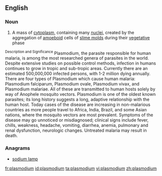 {{also|Plasmodium}}
==English==

===Noun===
{{en-noun|plasmodia}}

# {{biology}} A mass of [[cytoplasm]], containing many [[nucleus|nuclei]], created by the aggregation of [[amoeboid]] cells of [[slime mold]]s during their [[vegetative]] phase

<sup>Description and Significance
</sup>
Plasmodium, the parasite responsible for human malaria, is among the most researched genera of parasites in the world. Despite extensive studies on possible control methods, infection in humans continues to grow in tropic and sub-tropic areas. Currently there are an estimated 500,000,000 infected persons, with 1-2 million dying annually. There are four types of Plasmodium which cause human malaria: Plasmodium falciparum, Plasmodium ovale, Plasmodium vivax, and Plasmodium malariae. All of these are transmitted to human hosts solely by way of Anophele mosquito vectors. Plasmodium is one of the oldest known parasites; its long history suggests a long, adaptive relationship with the human host. Today cases of the disease are increasing in non-malarious countries as more people travel to Africa, India, Brazil, and some Asian nations, where the mosquito vectors are most prevalent. Symptoms of the disease may go unnoticed or misdiagnosed; clinical signs include fever, chills, weakness, headache, vomiting, diarrhea, anemia, pulmonary and renal dysfunction, neurologic changes. Untreated malaria may result in death.

===Anagrams===
* [[sodium lamp#English|sodium lamp]]

[[fr:plasmodium]]
[[id:plasmodium]]
[[ta:plasmodium]]
[[vi:plasmodium]]
[[zh:plasmodium]]